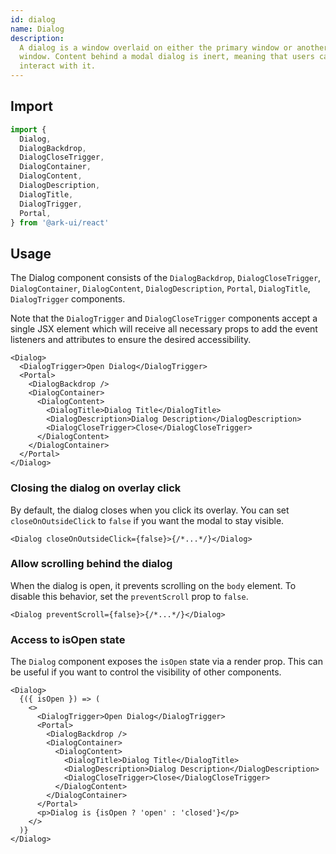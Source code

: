 ```yaml
---
id: dialog
name: Dialog
description:
  A dialog is a window overlaid on either the primary window or another dialog
  window. Content behind a modal dialog is inert, meaning that users cannot
  interact with it.
---
```


## Import

```ts
import {
  Dialog,
  DialogBackdrop,
  DialogCloseTrigger,
  DialogContainer,
  DialogContent,
  DialogDescription,
  DialogTitle,
  DialogTrigger,
  Portal,
} from '@ark-ui/react'
```

## Usage

The Dialog component consists of the `DialogBackdrop`, `DialogCloseTrigger`,
`DialogContainer`, `DialogContent`, `DialogDescription`, `Portal`,
`DialogTitle`, `DialogTrigger` components.

Note that the `DialogTrigger` and `DialogCloseTrigger` components accept a
single JSX element which will receive all necessary props to add the event
listeners and attributes to ensure the desired accessibility.

```tsx
<Dialog>
  <DialogTrigger>Open Dialog</DialogTrigger>
  <Portal>
    <DialogBackdrop />
    <DialogContainer>
      <DialogContent>
        <DialogTitle>Dialog Title</DialogTitle>
        <DialogDescription>Dialog Description</DialogDescription>
        <DialogCloseTrigger>Close</DialogCloseTrigger>
      </DialogContent>
    </DialogContainer>
  </Portal>
</Dialog>
```

### Closing the dialog on overlay click

By default, the dialog closes when you click its overlay. You can set
`closeOnOutsideClick` to `false` if you want the modal to stay visible.

```tsx
<Dialog closeOnOutsideClick={false}>{/*...*/}</Dialog>
```

### Allow scrolling behind the dialog

When the dialog is open, it prevents scrolling on the `body` element. To disable
this behavior, set the `preventScroll` prop to `false`.

```tsx
<Dialog preventScroll={false}>{/*...*/}</Dialog>
```

### Access to isOpen state

The `Dialog` component exposes the `isOpen` state via a render prop. This can be
useful if you want to control the visibility of other components.

```tsx
<Dialog>
  {({ isOpen }) => (
    <>
      <DialogTrigger>Open Dialog</DialogTrigger>
      <Portal>
        <DialogBackdrop />
        <DialogContainer>
          <DialogContent>
            <DialogTitle>Dialog Title</DialogTitle>
            <DialogDescription>Dialog Description</DialogDescription>
            <DialogCloseTrigger>Close</DialogCloseTrigger>
          </DialogContent>
        </DialogContainer>
      </Portal>
      <p>Dialog is {isOpen ? 'open' : 'closed'}</p>
    </>
  )}
</Dialog>
```
